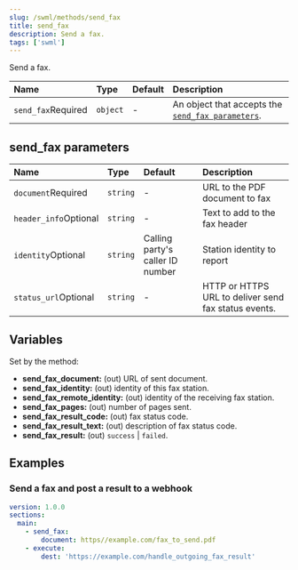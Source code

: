 ```yaml
---
slug: /swml/methods/send_fax
title: send_fax
description: Send a fax.
tags: ['swml']
---
```


Send a fax.

| Name                                                     | Type     | Default | Description                                                               |
|:---------------------------------------------------------|:---------|:--------|:--------------------------------------------------------------------------|
| `send_fax`<span className="required-arg">Required</span> | `object` | -       | An object that accepts the [`send_fax parameters`](#send_fax-parameters). |

## **send_fax parameters**

| Name                                                        | Type     | Default                          | Description                    |
|:------------------------------------------------------------|:---------|:---------------------------------|:-------------------------------|
| `document`<span className="required-arg">Required</span>    | `string` | -                                | URL to the PDF document to fax |
| `header_info`<span className="optional-arg">Optional</span> | `string` | -                                | Text to add to the fax header  |
| `identity`<span className="optional-arg">Optional</span>    | `string` | Calling party's caller ID number | Station identity to report     |
| `status_url`<span className="optional-arg">Optional</span> | `string` | -                                | HTTP or HTTPS URL to deliver send fax status events. |

## **Variables**

Set by the method:

- **send_fax_document:** (out) URL of sent document.
- **send_fax_identity:** (out) identity of this fax station.
- **send_fax_remote_identity:** (out) identity of the receiving fax station.
- **send_fax_pages:** (out) number of pages sent.
- **send_fax_result_code:** (out) fax status code.
- **send_fax_result_text:** (out) description of fax status code.
- **send_fax_result:** (out) `success` | `failed`.

## **Examples**

### Send a fax and post a result to a webhook

```yaml andJson
version: 1.0.0
sections:
  main:
    - send_fax:
        document: https//example.com/fax_to_send.pdf
    - execute:
        dest: 'https://example.com/handle_outgoing_fax_result'
```
